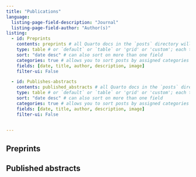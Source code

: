 ```yaml
---
title: "Publications"
language:
  listing-page-field-description: "Journal"
  listing-page-field-author: "Author(s)"
listing:
  - id: Preprints
    contents: preprints # all Quarto docs in the `posts` directory will be included on your listing page. use this if only want to include .qmd files: posts/**/*.qmd
    type: table # or `default` or `table` or 'grid' or 'custom'; each type has its own set of yaml options to include
    sort: "date desc" # can also sort on more than one field
    categories: true # allows you to sort posts by assigned categories 
    fields: [date, title, author, description, image]
    filter-ui: False

  - id: Publishes-abstracts
    contents: published_abstracts # all Quarto docs in the `posts` directory will be included on your listing page. use this if only want to include .qmd files: posts/**/*.qmd
    type: table # or `default` or `table` or 'grid' or 'custom'; each type has its own set of yaml options to include
    sort: "date desc" # can also sort on more than one field
    categories: true # allows you to sort posts by assigned categories 
    fields: [date, title, author, description, image]
    filter-ui: False

  
---
```



## Preprints

:::{#Preprints}
:::

## Published abstracts

:::{#Publishes-abstracts}
:::


